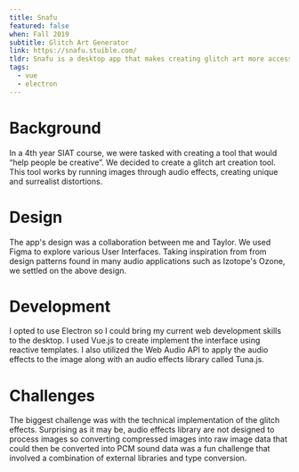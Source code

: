 ```yaml
---
title: Snafu
featured: false
when: Fall 2019
subtitle: Glitch Art Generator
link: https://snafu.stuible.com/
tldr: Snafu is a desktop app that makes creating glitch art more accessible to beginners and more creative for professionals. It processes images using audio effects using a technique known as databending to create truly bizarre creations from even the most banal images.
tags:
  - vue
  - electron
---
```



# Background

In a 4th year SIAT course, we were tasked with creating a tool that would “help people be creative”. We decided to create a glitch art creation tool. This tool works by running images through audio effects, creating unique and surrealist distortions.

# Design

The app's design was a collaboration between me and Taylor. We used Figma to explore various User Interfaces. Taking inspiration from from design patterns found in many audio applications such as Izotope's Ozone, we settled on the above design.

# Development

I opted to use Electron so I could bring my current web development skills to the desktop. I used Vue.js to create implement the interface using reactive templates. I also utilized the Web Audio API to apply the audio effects to the image along with an audio effects library called Tuna.js.

# Challenges

The biggest challenge was with the technical implementation of the glitch effects. Surprising as it may be, audio effects library are not designed to process images so converting compressed images into raw image data that could then be converted into PCM sound data was a fun challenge that involved a combination of external libraries and type conversion.
